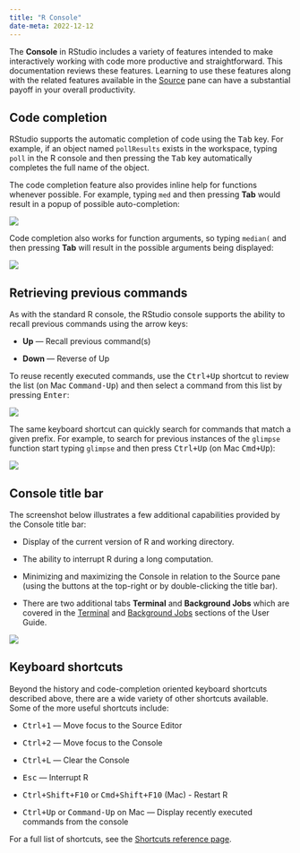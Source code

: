 ```yaml
---
title: "R Console"
date-meta: 2022-12-12
---
```


The **Console** in RStudio includes a variety of features intended to make interactively working with code more productive and straightforward. This documentation reviews these features. Learning to use these features along with the related features available in the [Source](execution.html) pane can have a substantial payoff in your overall productivity.

## Code completion

RStudio supports the automatic completion of code using the <kbd>Tab</kbd> key. For example, if an object named `pollResults` exists in the workspace, typing `poll` in the R console and then pressing the <kbd>Tab</kbd> key automatically completes the full name of the object. 

The code completion feature also provides inline help for functions whenever possible. For example, typing `med` and then pressing **Tab** would result in a popup of possible auto-completion:

![](images/console-completion.png){fig-alt="A screenshot of the RStudio console displaying tab-completion of the median function."}

Code completion also works for function arguments, so typing `median(` and then pressing **Tab** will result in the possible arguments being displayed:

![](images/console-completion-args.png){fig-alt="Code completion of variables within the median function, displaying the 'x', 'na.rm' and '...' function arguments."}

## Retrieving previous commands

As with the standard R console, the RStudio console supports the ability to recall previous commands using the arrow keys:

-   **Up** --- Recall previous command(s)

-   **Down** --- Reverse of Up

To reuse recently executed commands, use the <kbd>Ctrl+Up</kbd> shortcut to review the list (on Mac <kbd>Command-Up</kbd>) and then select a command from this list by pressing <kbd>Enter</kbd>:

![](images/retrieve-console-commands.png){fig-alt="A screenshot of the history of commands executed in the RStudio console."}

The same keyboard shortcut can quickly search for commands that match a given prefix. For example, to search for previous instances of the `glimpse` function start typing `glimpse` and then press <kbd>Ctrl+Up</kbd>  (on Mac <kbd>Cmd+Up</kbd>):

![](images/previous-commands.png){fig-alt="A screenshot of the R console in RStudio, showing a filtered list of executed commands that match 'glimpse'"}

## Console title bar

The screenshot below illustrates a few additional capabilities provided by the Console title bar:

-   Display of the current version of R and working directory.

-   The ability to interrupt R during a long computation.

-   Minimizing and maximizing the Console in relation to the Source pane (using the buttons at the top-right or by double-clicking the title bar).

- There are two additional tabs **Terminal** and **Background Jobs** which are covered in the [Terminal](../tools/terminal.html) and [Background Jobs](../tools/jobs.html) sections of the User Guide.

![](images/console-buttons.png){fig-alt="A screenshot of R console menu bar, showing the red 'stopsign' indicating the ability to stop the currently executed R code"}

## Keyboard shortcuts

Beyond the history and code-completion oriented keyboard shortcuts described above, there are a wide variety of other shortcuts available. Some of the more useful shortcuts include:

-   <kbd>Ctrl+1</kbd> --- Move focus to the Source Editor

-   <kbd>Ctrl+2</kbd> --- Move focus to the Console

-   <kbd>Ctrl+L</kbd> --- Clear the Console

-   <kbd>Esc</kbd> --- Interrupt R

-   <kbd>Ctrl+Shift+F10</kbd> or <kbd>Cmd+Shift+F10</kbd> (Mac) - Restart R

-   <kbd>Ctrl+Up</kbd> or <kbd>Command-Up</kbd> on Mac --- Display recently executed commands from the console

For a full list of shortcuts, see the [Shortcuts reference page](../../reference/shortcuts.qmd).
